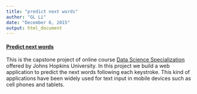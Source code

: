 ```yaml
---
title: "predict next words"
author: "GL Li"
date: "December 6, 2015"
output: html_document
---
```

<a href="https://gl-li.shinyapps.io/nextWord_ShinyApp" target="_blank"><h4>Predict next words</h4></a>  

This is the capstone project of online course
<a href="https://www.coursera.org/specializations/jhudatascience" target = "blank">Data Science Specialization</a> offered by Johns Hopkins University. In this project we build a web application to predict the next words following each keystroke. This kind of applications have been widely used for text input in mobile devices such as cell phones and tablets.
